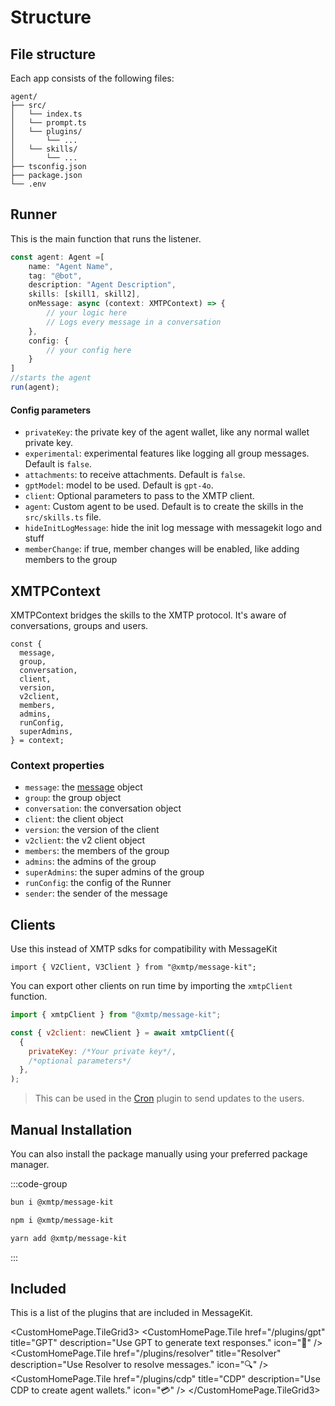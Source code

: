 
# Structure

## File structure

Each app consists of the following files:

```
agent/
├── src/
│   └── index.ts
│   └── prompt.ts
│   └── plugins/
│       └── ...
│   └── skills/
│       └── ...
├── tsconfig.json
├── package.json
└── .env
```

## Runner

This is the main function that runs the listener.

```jsx
const agent: Agent =[
    name: "Agent Name",
    tag: "@bot",
    description: "Agent Description",
    skills: [skill1, skill2],
    onMessage: async (context: XMTPContext) => {
        // your logic here
        // Logs every message in a conversation
    },
    config: {
        // your config here
    }
]
//starts the agent
run(agent);
```

#### Config parameters

- `privateKey`: the private key of the agent wallet, like any normal wallet private key.
- `experimental`: experimental features like logging all group messages. Default is `false`.
- `attachments`: to receive attachments. Default is `false`.
- `gptModel`: model to be used. Default is `gpt-4o`.
- `client`: Optional parameters to pass to the XMTP client.
- `agent`: Custom agent to be used. Default is to create the skills in the `src/skills.ts` file.
- `hideInitLogMessage`: hide the init log message with messagekit logo and stuff
- `memberChange`: if true, member changes will be enabled, like adding members to the group

## XMTPContext

XMTPContext bridges the skills to the XMTP protocol. It's aware of conversations, groups and users.

```tsx
const {
  message,
  group,
  conversation,
  client,
  version,
  v2client,
  members,
  admins,
  runConfig,
  superAdmins,
} = context;
```

### Context properties

- `message`: the [message](/concepts/messages) object
- `group`: the group object
- `conversation`: the conversation object
- `client`: the client object
- `version`: the version of the client
- `v2client`: the v2 client object
- `members`: the members of the group
- `admins`: the admins of the group
- `superAdmins`: the super admins of the group
- `runConfig`: the config of the Runner
- `sender`: the sender of the message

## Clients

Use this instead of XMTP sdks for compatibility with MessageKit

```tsx
import { V2Client, V3Client } from "@xmtp/message-kit";
```

You can export other clients on run time by importing the `xmtpClient` function.

```jsx
import { xmtpClient } from "@xmtp/message-kit";

const { v2client: newClient } = await xmtpClient({
  {
    privateKey: /*Your private key*/,
    /*optional parameters*/
  },
);
```

> This can be used in the [Cron](/plugins/cron) plugin to send updates to the users.

## Manual Installation

You can also install the package manually using your preferred package manager.

:::code-group

```bash [bun]
bun i @xmtp/message-kit
```

```bash [npm]
npm i @xmtp/message-kit
```

```bash [yarn]
yarn add @xmtp/message-kit
```

:::

## Included

This is a list of the plugins that are included in MessageKit.

<CustomHomePage.TileGrid3>
  <CustomHomePage.Tile
    href="/plugins/gpt"
    title="GPT"
    description="Use GPT to generate text responses."
    icon="🤖"
  />
  <CustomHomePage.Tile
    href="/plugins/resolver"
    title="Resolver"
    description="Use Resolver to resolve messages."
    icon="🔍"
  />
  <CustomHomePage.Tile
    href="/plugins/cdp"
    title="CDP"
    description="Use CDP to create agent wallets."
    icon="💳"
  />
</CustomHomePage.TileGrid3>
